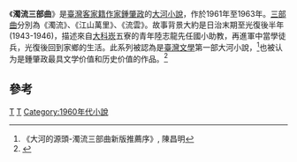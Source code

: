 《'''濁流三部曲'''》是[[臺灣|臺灣]][[臺灣客家人|客家籍]][[作家|作家]][[鍾肇政|鍾肇政]]的[[大河小說|大河小說]]，作於1961年至1963年。[[三部曲|三部曲]]分別為《濁流》、《江山萬里》、《流雲》。故事背景大約是日治末期至光復後半年(1943-1946)，描述來自[[大科崁|大科崁]]五寮的青年陸志龍先任國小助教，再進軍中當學徒兵，光復後回到家鄉的生活。此系列被認為是[[臺灣文學|臺灣文學]]第一部大河小說，<ref>《大河的源頭-濁流三部曲新版推薦序》, 陳昌明</ref>也被认为是鍾肇政最具文学价值和历史价值的作品。<ref>{{Cite web|title=《鲁冰花》作者钟肇政去世 享年96岁_同名|url=http://www.sohu.com/a/395733047_114941|accessdate=2020-09-14|work=www.sohu.com|language=zh}}</ref>

== 參考 ==
{{reflist}}
{{lit-stub}}

[[Category:臺灣小說作品|T]]
[[Category:中文長篇小說|T]]
[[Category:1960年代小說|Category:1960年代小說]]